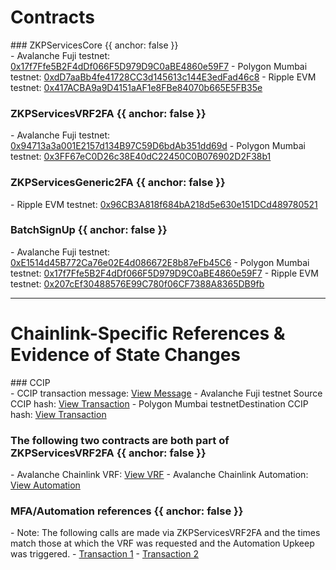 # Contracts

<div className="mt-4"></div>
### ZKPServicesCore {{ anchor: false }}

<div className="font-mono">
- Avalanche Fuji testnet: <a href="https://testnet.snowtrace.io/address/0x17f7Ffe5B2F4dDf066F5D979D9C0aBE4860e59F7" target="_blank" rel="noopener noreferrer">0x17f7Ffe5B2F4dDf066F5D979D9C0aBE4860e59F7</a>
- Polygon Mumbai testnet: <a href="https://mumbai.polygonscan.com/address/0xdD7aaBb4fe41728CC3d145613c144E3edFad46c8" target="_blank" rel="noopener noreferrer">0xdD7aaBb4fe41728CC3d145613c144E3edFad46c8</a>
- Ripple EVM testnet: <a href="https://evm-sidechain.xrpl.org/address/0x417ACBA9a9D4151aAF1e8FBe84070b665E5FB35e" target="_blank" rel="noopener noreferrer">0x417ACBA9a9D4151aAF1e8FBe84070b665E5FB35e</a>
</div>

### ZKPServicesVRF2FA {{ anchor: false }}

<div className="font-mono">
- Avalanche Fuji testnet: <a href="https://testnet.snowtrace.io/address/0x94713a3a001E2157d134B97C59D6bdAb351dd69d" target="_blank" rel="noopener noreferrer">0x94713a3a001E2157d134B97C59D6bdAb351dd69d</a>
- Polygon Mumbai testnet: <a href="https://mumbai.polygonscan.com/address/0x3FF67eC0D26c38E40dC22450C0B076902D2F38b1" target="_blank" rel="noopener noreferrer">0x3FF67eC0D26c38E40dC22450C0B076902D2F38b1</a>
</div>

### ZKPServicesGeneric2FA {{ anchor: false }}

<div className="font-mono"> 
- Ripple EVM testnet: <a href="https://evm-sidechain.xrpl.org/address/0x96CB3A818f684bA218d5e630e151DCd489780521" target="_blank" rel="noopener noreferrer">0x96CB3A818f684bA218d5e630e151DCd489780521</a>
</div>

### BatchSignUp {{ anchor: false }}

<div className="font-mono">
- Avalanche Fuji testnet: <a href="https://testnet.snowtrace.io/address/0xE1514d45B772Ca76e02E4d086672E8b87eFb45C6" target="_blank" rel="noopener noreferrer">0xE1514d45B772Ca76e02E4d086672E8b87eFb45C6</a>
- Polygon Mumbai testnet: <a href="https://mumbai.polygonscan.com/address/0x17f7Ffe5B2F4dDf066F5D979D9C0aBE4860e59F7" target="_blank" rel="noopener noreferrer">0x17f7Ffe5B2F4dDf066F5D979D9C0aBE4860e59F7</a>
- Ripple EVM testnet: <a href="https://evm-sidechain.xrpl.org/address/0x207cEf30488576E99C780f06CF7388A8365DB9fb" target="_blank" rel="noopener noreferrer">0x207cEf30488576E99C780f06CF7388A8365DB9fb</a>
</div>

---

# Chainlink-Specific References & Evidence of State Changes 

<div className="mt-4"></div>
### CCIP

<div className="font-mono">
- CCIP transaction message: <a href="https://ccip.chain.link/msg/0x5497a4072e3c71a6229fd2dfc3f0b1f9c2eefe5c0c225bd154b4111b12aa8b3c" target="_blank" rel="noopener noreferrer">View Message</a>
- Avalanche Fuji testnet Source CCIP hash: <a href="https://testnet.snowtrace.io/tx/0x95dff912c2ae9c45e83db4ccb8b22d12df0cefee7c67eff0913db0edf7da7485?chainId=43113" target="_blank" rel="noopener noreferrer">View Transaction</a>
- Polygon Mumbai testnetDestination CCIP hash: <a href="https://mumbai.polygonscan.com/tx/0x4732ad5aa904a13e6eab677a89775f6d30450d3e0efc97c06b644c54bf748419" target="_blank" rel="noopener noreferrer">View Transaction</a>
</div>

### The following two contracts are both part of ZKPServicesVRF2FA {{ anchor: false }}

<div className="font-mono">
- Avalanche Chainlink VRF: <a href="https://vrf.chain.link/fuji/770" target="_blank" rel="noopener noreferrer">View VRF</a>
- Avalanche Chainlink Automation: <a href="https://automation.chain.link/fuji/91044149227837957934754512378155359004046579535827718373618277712245282063133" target="_blank" rel="noopener noreferrer">View Automation</a>
</div>

### MFA/Automation references {{ anchor: false }}

<div className="font-mono">
- Note: The following calls are made via ZKPServicesVRF2FA and the times match those at which the VRF was requested and the Automation Upkeep was triggered.
  - <a href="https://testnet.snowtrace.io/tx/0x8dabbe0a9aa2b380c2850dae87ffb6f6c2a65c7b90003376eca8ff79af2e8286?chainId=43113" target="_blank" rel="noopener noreferrer">Transaction 1</a>
  - <a href="https://testnet.snowtrace.io/tx/0x95ad4861bbe6ecfd345df6dcc28b71d10ae5f8e9d5e3dad2c120c096e4ef517c?chainId=43113" target="_blank" rel="noopener noreferrer">Transaction 2</a>
</div>
